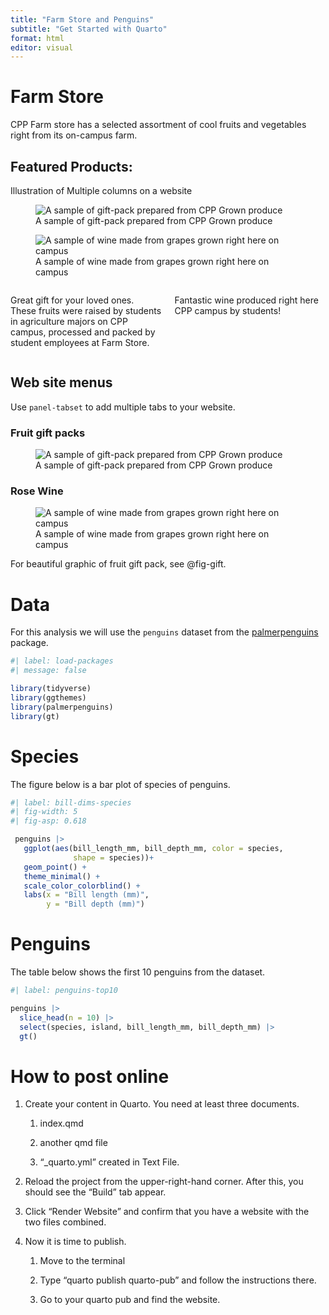 ```yaml
---
title: "Farm Store and Penguins"
subtitle: "Get Started with Quarto"
format: html
editor: visual
---
```


# Farm Store

CPP Farm store has a selected assortment of cool fruits and vegetables right from its on-campus farm.

## Featured Products:

Illustration of Multiple columns on a website

::: {layout-ncol="2"}
![A sample of gift-pack prepared from CPP Grown produce](gift-pack2022.jpg){#fig-gift}

![A sample of wine made from grapes grown right here on campus](2022-hv-zin-rose-755x325.jpg){#fig-wine}
:::

::: columns
::: {.column width="50%"}
Great gift for your loved ones. These fruits were raised by students in agriculture majors on CPP campus, processed and packed by student employees at Farm Store.
:::

::: {.column width="50%"}
Fantastic wine produced right here CPP campus by students!
:::
:::

## Web site menus

Use `panel-tabset` to add multiple tabs to your website.

::: panel-tabset
### Fruit gift packs

![A sample of gift-pack prepared from CPP Grown produce](gift-pack2022.jpg)

### Rose Wine

![A sample of wine made from grapes grown right here on campus](2022-hv-zin-rose-755x325.jpg)
:::

For beautiful graphic of fruit gift pack, see @fig-gift.

# Data

For this analysis we will use the `penguins` dataset from the [palmerpenguins](https://allisonhorst.github.io/palmerpenguins/) package.

```r
#| label: load-packages
#| message: false

library(tidyverse)
library(ggthemes)
library(palmerpenguins)
library(gt)

```

# Species

The figure below is a bar plot of species of penguins.

```r
#| label: bill-dims-species
#| fig-width: 5
#| fig-asp: 0.618

 penguins |> 
   ggplot(aes(bill_length_mm, bill_depth_mm, color = species,
              shape = species))+
   geom_point() +
   theme_minimal() +
   scale_color_colorblind() +
   labs(x = "Bill length (mm)",
        y = "Bill depth (mm)")

```

# Penguins

The table below shows the first 10 penguins from the dataset.

```r
#| label: penguins-top10

penguins |> 
  slice_head(n = 10) |> 
  select(species, island, bill_length_mm, bill_depth_mm) |> 
  gt()

```

# How to post online

1.  Create your content in Quarto. You need at least three documents.

    1.  index.qmd

    2.  another qmd file

    3.  "\_quarto.yml" created in Text File.

2.  Reload the project from the upper-right-hand corner. After this, you should see the "Build" tab appear.

3.  Click "Render Website" and confirm that you have a website with the two files combined.

4.  Now it is time to publish.

    1.  Move to the terminal

    2.  Type "quarto publish quarto-pub" and follow the instructions there.

    3.  Go to your quarto pub and find the website.
